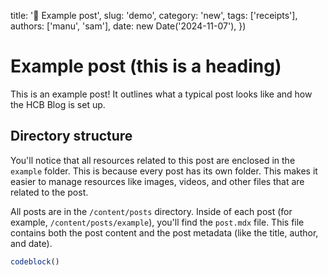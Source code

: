   title: '🔧 Example post',
  slug: 'demo',
  category: 'new',
  tags: ['receipts'],
  authors: ['manu', 'sam'],
  date: new Date('2024-11-07'),
})

# Example post (this is a heading)

This is an example post! It outlines what a typical post looks like and how the HCB Blog is set up.

## Directory structure

You'll notice that all resources related to this post are enclosed in the `example` folder. This is because every post has its own folder. This makes it easier to manage resources like images, videos, and other files that are related to the post.

All posts are in the `/content/posts` directory. Inside of each post (for example, `/content/posts/example`), you'll find the `post.mdx` file. This file contains both the post content and the post metadata (like the title, author, and date).

```js
codeblock()
```
